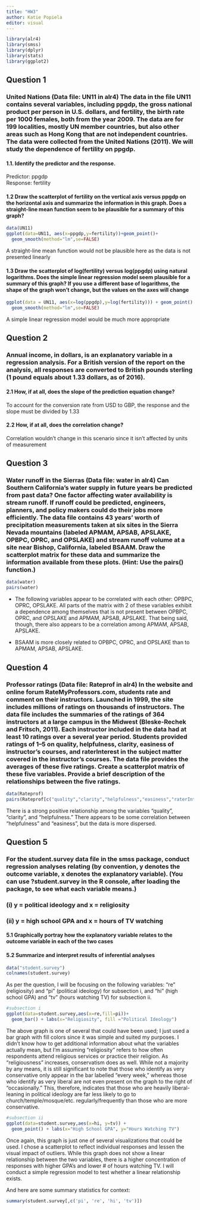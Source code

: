 ```yaml
---
title: "HW3"
author: Katie Popiela
editor: visual
---
```


```r
library(alr4)
library(smss)
library(dplyr)
library(stats)
library(ggplot2)
```

## Question 1

### United Nations (Data file: UN11 in alr4) The data in the file UN11 contains several variables, including ppgdp, the gross national product per person in U.S. dollars, and fertility, the birth rate per 1000 females, both from the year 2009. The data are for 199 localities, mostly UN member countries, but also other areas such as Hong Kong that are not independent countries. The data were collected from the United Nations (2011). We will study the dependence of fertility on ppgdp.

#### 1.1. Identify the predictor and the response.

Predictor: ppgdp\
Response: fertility

#### 1.2 Draw the scatterplot of fertility on the vertical axis versus ppgdp on the horizontal axis and summarize the information in this graph. Does a straight-line mean function seem to be plausible for a summary of this graph?

```r
data(UN11)
ggplot(data=UN11, aes(x=ppgdp,y=fertility))+geom_point()+
  geom_smooth(method="lm",se=FALSE)
```

A straight-line mean function would not be plausible here as the data is not presented linearly

#### 1.3 Draw the scatterplot of log(fertility) versus log(ppgdp) using natural logarithms. Does the simple linear regression model seem plausible for a summary of this graph? If you use a different base of logarithms, the shape of the graph won't change, but the values on the axes will change

```r
ggplot(data = UN11, aes(x=log(ppgdp),y=log(fertility))) + geom_point() +
  geom_smooth(method="lm",se=FALSE)
```

A simple linear regression model would be much more appropriate

## Question 2

### Annual income, in dollars, is an explanatory variable in a regression analysis. For a British version of the report on the analysis, all responses are converted to British pounds sterling (1 pound equals about 1.33 dollars, as of 2016).

#### 2.1 How, if at all, does the slope of the prediction equation change?  
To account for the conversion rate from USD to GBP, the response and the slope must be divided by 1.33

#### 2.2 How, if at all, does the correlation change?
Correlation wouldn't change in this scenario since it isn't affected by units of measurement  



## Question 3  
### Water runoff in the Sierras (Data file: water in alr4) Can Southern California’s water supply in future years be predicted from past data? One factor affecting water availability is stream runoff. If runoff could be predicted, engineers, planners, and policy makers could do their jobs more efficiently. The data file contains 43 years’ worth of precipitation measurements taken at six sites in the Sierra Nevada mountains (labeled APMAM, APSAB, APSLAKE, OPBPC, OPRC, and OPSLAKE) and stream runoff volume at a site near Bishop, California, labeled BSAAM. Draw the scatterplot matrix for these data and summarize the information available from these plots. (Hint: Use the pairs() function.)

```r
data(water)
pairs(water)
```

* The following variables appear to be correlated with each other: OPBPC, OPRC, OPSLAKE. All parts of the matrix with 2 of these variables exhibit a dependence among themselves that is not present between OPBPC, OPRC, and OPSLAKE and APMAM, APSAB, APSLAKE. That being said, though, there also appears to be a correlation among APMAM, APSAB, APSLAKE.  

* BSAAM is more closely related to OPBPC, OPRC, and OPSLAKE than to APMAM, APSAB, APSLAKE.


## Question 4  
### Professor ratings (Data file: Rateprof in alr4) In the website and online forum RateMyProfessors.com, students rate and comment on their instructors. Launched in 1999, the site includes millions of ratings on thousands of instructors. The data file includes the summaries of the ratings of 364 instructors at a large campus in the Midwest (Bleske-Rechek and Fritsch, 2011). Each instructor included in the data had at least 10 ratings over a several year period. Students provided ratings of 1–5 on quality, helpfulness, clarity, easiness of instructor’s courses, and raterInterest in the subject matter covered in the instructor’s courses. The data file provides the averages of these five ratings. Create a scatterplot matrix of these five variables. Provide a brief description of the relationships between the five ratings.  

```r
data(Rateprof)
pairs(Rateprof[c("quality","clarity","helpfulness","easiness","raterInterest")])
```

There is a strong positive relationship among the variables "quality", "clarity", and "helpfulness." There appears to be some correlation between "helpfulness" and "easiness", but the data is more dispersed.



## Question 5  
### For the student.survey data file in the smss package, conduct regression analyses relating (by convention, y denotes the outcome variable, x denotes the explanatory variable). (You can use ?student.survey in the R console, after loading the package, to see what each variable means.)  
### (i)  y = political ideology and x = religiosity  
### (ii) y = high school GPA and x = hours of TV watching

#### 5.1 Graphically portray how  the explanatory variable relates to the outcome variable in each of the two cases    
#### 5.2 Summarize and interpret results of inferential analyses
```r
data("student.survey")
colnames(student.survey)
```

As per the question, I will be focusing on the following variables: "re" (religiosity) and "pi" (political ideology) for subsection i, and "hi" (high school GPA) and "tv" (hours watching TV) for subsection ii.

```r
#subsection i
ggplot(data=student.survey,aes(x=re,fill=pi))+
  geom_bar() + labs(x="Religiosity", fill ="Political Ideology")
```

The above graph is one of several that could have been used; I just used a bar graph with fill colors since it was simple and suited my purposes. I didn't know how to get additional information about what the variables actually mean, but I'm assuming "religiosity" refers to how often respondents attend religious services or practice their religion. As "religiousness" increases, conservatism does as well. While not a majority by any means, it is still significant to note that those who identify as very conservative only appear in the bar labelled “every week,” whereas those who identify as very liberal are not even present on the graph to the right of “occasionally.” This, therefore, indicates that those who are heavily liberal-leaning in political ideology are far less likely to go to church/temple/mosque/etc. regularly/frequently than those who are more conservative.   

```r
#subsection ii
ggplot(data=student.survey,aes(x=hi, y=tv)) +
  geom_point() + labs(x="High School GPA", y="Hours Watching TV")
```

Once again, this graph is just one of several visualizations that could be used. I chose a scatterplot to reflect individual responses and lessen the visual impact of outliers. While this graph does not show a linear relationship between the two variables, there is a higher concentration of responses with higher GPA’s and lower # of hours watching TV. I will conduct a simple regression model to test whether a linear relationship exists.

And here are some summary statistics for context:
```r
summary(student.survey[,c('pi', 're', 'hi', 'tv')])
```



